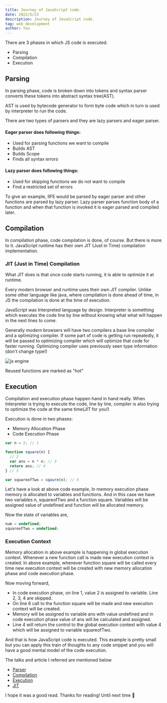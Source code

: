 ```yaml
---
title: Journey of JavaScript code.
date: 2022/5/23
description: Journey of JavaScript code.
tag: web development
author: You
---
```


There are 3 phases in which JS code is executed.

- Parsing
- Compilation
- Execution

## Parsing

In parsing phase, code is broken down into tokens and syntax parser converts these tokens into abstract syntax tree(AST).

AST is used by bytecode generator to form byte code which in turn is used by interpreter to run the code.

There are two types of parsers and they are lazy parsers and eager parser.

#### Eager parser does following things:

- Used for parsing functions we want to compile
- Builds AST
- Builds Scope
- Finds all syntax errors

#### Lazy parser does following things:

- Used for skipping functions we do not want to compile
- Find a restricted set of errors

To give an example, IIFE would be parsed by eager parser and other functions are parsed by lazy parser. Lazy parser parses function body of a function and when that function is invoked it is eager parsed and compiled later.

## Compilation

In compilation phase, code compilation is done, of course. But there is more to it. JavaScript runtime has their own JIT (Just in Time) compilation implementation.

### JIT (Just in Time) Compilation

What JIT does is that once code starts running, it is able to optimize it at runtime.

Every modern browser and runtime uses their own JIT compiler. Unlike some other language like java, where compilation is done ahead of time, in JS the compilation is done at the time of execution.

JavaScript was Interpreted language by design. Interpreter is something which executes the code line by line without knowing what what will happen in the next lines to come.

Generally modern browsers will have two compilers a base line compiler and a optimizing compiler. If some part of code is getting run repeatedly, it will be passed to optimizing compiler which will optimize that code for faster running. Optimizing compiler uses previously seen type information (don't change type!)

<div style={{ margin: "1rem auto" }}>
  <Image src="/js-engine.png" width={500} height={500} alt="js engine" />
</div>

Reused functions are marked as "hot"

## Execution

Compilation and execution phase happen hand in hand really. When Interpreter is trying to execute the code, line by line, compiler is also trying to optimize the code at the same time(JIT for you!)

Execution is done in two phases:

- Memory Allocation Phase
- Code Execution Phase

```js showLineNumbers {9}
var n = 2; // 1

function square(n) {
  // 2
  var ans = n * n; // 3
  return ans; // 4
} // 5

var squareofTwo = sqaure(n); // 6
```

Let's have a look at above code example, In memory execution phase memory is allocated to variables and functions. And in this case we have two variables n, squareofTwo and a function square. Variables will be assigned value of undefined and function will be allocated memory.

Now the state of variables are,

```js
num = undefined;
squareofTwo = undefined;
```

### Execution Context

Memory allocation in above example is happening in global execution context. Whenever a new function call is made new execution context is created. In above example, whenever function square will be called every time new execution context will be created with new memory allocation phase and code execution phase.

Now moving forward,

- In code execution phase, on line 1, value 2 is assigned to variable. Line 2, 3, 4 are skipped.
- On line 6 call to the function square will be made and new execution context will be created.
- Memory will be assigned to variable ans with value undefined and in code execution phase value of ans will be calculated and assigned.
- Line 4 will return the control to the global execution context with value 4 which will be assigned to variable squareofTwo.

And that is how JavaScript code is executed. This example is pretty small but you can apply this train of thoughts to any code snippet and you will have a good mental model of the code execution.

The talks and article I referred are mentioned below

- [Parser](https://youtu.be/Fg7niTmNNLg)
- [Compilation](https://youtu.be/p-iiEDtpy6I)
- [Execution](https://youtu.be/iLWTnMzWtj4)
- [JIT](https://blog.bitsrc.io/the-jit-in-javascript-just-in-time-compiler-798b66e44143)

I hope it was a good read. Thanks for reading! Until next time 👋
